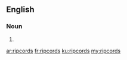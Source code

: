 ==English==

===Noun===
{{head|en}}

# {{plural of|ripcord}}

[[ar:ripcords]]
[[fr:ripcords]]
[[ku:ripcords]]
[[my:ripcords]]